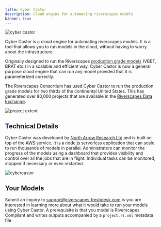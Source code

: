 ```yaml
---
title: Cyber Castor
description: Cloud engine for automating riverscapes models
banner: true
---
```


![cyber castor](/img/logos/cyber_castor_cropped.png)

Cyber Castor is a cloud engine for automating riverscapes models. It is a tool that allows you to run models in the cloud, without having to worry about the infrastructure.

Originally designed to run the Riverscapes [production grade models](https://tools.riverscapes.net) (VBET, BRAT etc.) in a scalable and efficient way, Cyber Castor is now a general purpose cloud engine that can run any model provided that it is parameterized correctly.

The Riverscapes Consortium has used Cyber Castor to run the production grade models for two thirds of the continental United States. This has generated over 80,000 projects that are available in the [Riverscapes Data Exchange](https://data.riverscapes.xyz).

![project extent](/img/data/data_extent.png)

## Technical Details

Cyber Castor was developed by [North Arrow Research Ltd](https://northarrowresearch.com) and is built on top of the [AWS](https://aws.amazon.com) service. It is a node.js serverless application that can scale to run thousands of models in parallel. Administrators can monitor the progress of the models using a dashboard that provides visibility and control over all the jobs that are in flight. Individual tasks can be monitored, stopped if necessary or even restarted.

![cybercastor](/img/cybercastor-dashboard.png)

## Your Models

Submit an inquiry to [support@riverscapes.freshdesk.com](mailto:support@riverscapes.freshdesk.com) is you are interested in learning more about what it would take to run your models using Cyber Castor. A prerequisite is that you model is Riverscapes Compliant and writes outputs accompanied by a `project.rs.xml` metadata file.